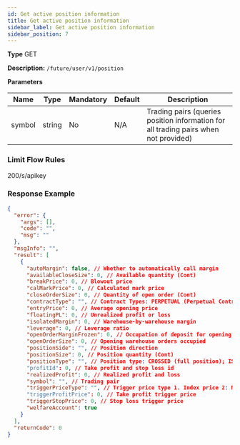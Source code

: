 ```yaml
---
id: Get active position information
title: Get active position information
sidebar_label: Get active position information
sidebar_position: 7
---
```


**Type** GET

**Description:** `/future/user/v1/position`

**Parameters**

| Name | Type | Mandatory | Default | Description |
| --- | --- | --- | --- | --- |
| symbol | string | No | N/A | Trading pairs (queries position information for all trading pairs when not provided) |

### Limit Flow Rules

200/s/apikey

### Response Example

```json title="Response"
{
  "error": {
    "args": [],
    "code": "",
    "msg": ""
  },
  "msgInfo": "",
  "result": [
    {
      "autoMargin": false, // Whether to automatically call margin
      "availableCloseSize": 0, // Available quantity (Cont)
      "breakPrice": 0, // Blowout price
      "calMarkPrice": 0, // Calculated mark price
      "closeOrderSize": 0, // Quantity of open order (Cont)
      "contractType": "", // Contract Types: PERPETUAL (Perpetual Contract), PREDICT (Predict Contract)
      "entryPrice": 0, // Average opening price
      "floatingPL": 0, // Unrealized profit or loss
      "isolatedMargin": 0, // Warehouse-by-warehouse margin
      "leverage": 0, // Leverage ratio
      "openOrderMarginFrozen": 0, // Occupation of deposit for opening order
      "openOrderSize": 0, // Opening warehouse orders occupied
      "positionSide": "", // Position direction
      "positionSize": 0, // Position quantity (Cont)
      "positionType": "", // Position type: CROSSED (full position); ISOLATED (warehouse by warehouse)
      "profitId": 0, // Take profit and stop loss id
      "realizedProfit": 0, // Realized profit and loss
      "symbol": "", // Trading pair
      "triggerPriceType": "", // Trigger price type 1. Index price 2: Mark price (reasonable price); 3: Latest price
      "triggerProfitPrice": 0, // Take profit trigger price
      "triggerStopPrice": 0, // Stop loss trigger price
      "welfareAccount": true
    }
  ],
  "returnCode": 0
}
```
